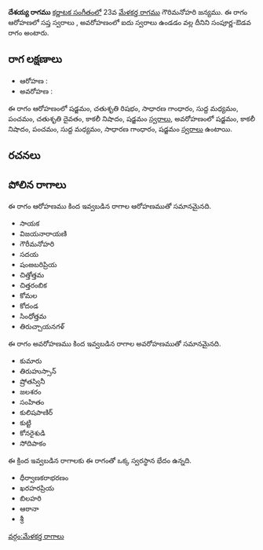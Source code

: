 {{Infobox ragam
	| name          	= దేశయ్య
	| synonym	    	= 
	| mela          	= 
	| chakra        	= 
	| janaka        	= 
	| type          	= సంపూర్ణ-ఔడవ
	| arohanam      	= {{svaraC|S|R2|G2|M1|P|D2|N3|S'}} 
	| avarohanam    	= {{svaraC|S'|N3|P|M1|G2|S}}
	| jeeva         	=
	| chhaya        	=
	| nyasa         	=
	| vishesha      	= 
	| equivalent  		= 
}}
{{కర్ణాటక సంగీత రాగాలు}}
'''దేశయ్య రాగము''' [[కర్ణాటక సంగీతం]]లో 23వ [[మేళకర్త రాగము]] గౌరిమనోహరి జన్యము.  ఈ రాగం ఆరోహణలో సప్త స్వరాలు , అవరోహణంలో ఐదు స్వరాలు ఉండడం వల్ల దీనిని సంపూర్ణ-ఔడవ రాగం అంటారు.


==రాగ లక్షణాలు==


* ఆరోహణ : {{svaraC|S|R2|G2|M1|P|D2|N3|S'}} 
* అవరోహణ : {{svaraC|S'|N3|P|M1|G2|S}}

ఈ రాగం ఆరోహణంలో షడ్జమం, చతుశృతి రిషభం, సాధారణ గాంధారం, సుద్ద మధ్యమం, పంచమం, చతుశృతి దైవతం, కాకలీ నిషాదం, షడ్జమం [[స్వరాలు]], అవరోహణంలో షడ్జమం, కాకలీ నిషాదం, పంచమం, సుద్ద మధ్యమం, సాధారణ గాంధారం, షడ్జమం [[స్వరాలు]] ఉంటాయి.

==రచనలు==



==పోలిన రాగాలు==
ఈ రాగం ఆరోహణము కింద ఇవ్వబడిన రాగాల ఆరోహణముతో సమానమైనది.
* సాయక
* విజయనారాయణి
* గౌరీమనోహరి
* సదయ
* షంఴబరిప్రియ
* చిత్తోత్తమ
* చిత్తరంబిక
* కోమల
* కోదండ
* సింధోత్తమ
* తిరుచ్చాయనగళ్

ఈ రాగం అవరోహణము కింద ఇవ్వబడిన రాగాల అవరోహణముతో సమానమైనది.
* కుమారు
* తిరుహుస్సాన్
* ష్రోతస్వినీ
* జలశరం
* సంహితం
* కులిషపాణిర్
* కుట్టి
* కోనరైశుడి
* సోదిపాకం

ఈ క్రింద ఇవ్వబడిన రాగాలకు ఈ రాగంతో ఒక్క స్వరస్థాన భేదం ఉన్నది.
* ధీర్వాణకరాభరణం
* ఖరహరప్రియ
* బిలహరి
* ఆఠానా
* శ్రీ



[[వర్గం:మేళకర్త రాగాలు]]